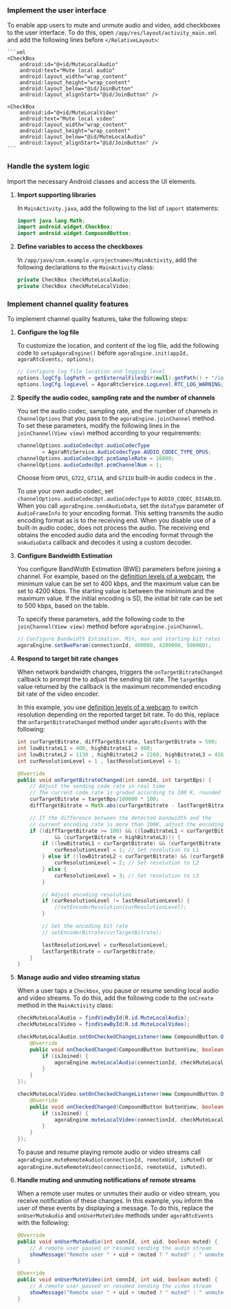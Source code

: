 <PlatformWrapper platform="android">

### Implement the user interface

To enable app users to mute and unmute audio and video, add checkboxes to the user interface. To do this, open `/app/res/layout/activity_main.xml` and add the following lines before `</RelativeLayout>`:

    ```xml
    <CheckBox
        android:id="@+id/MuteLocalAudio"
        android:text="Mute local audio"
        android:layout_width="wrap_content"
        android:layout_height="wrap_content"
        android:layout_below="@id/JoinButton"
        android:layout_alignStart="@id/JoinButton" />

    <CheckBox
        android:id="@+id/MuteLocalVideo"
        android:text="Mute local video"
        android:layout_width="wrap_content"
        android:layout_height="wrap_content"
        android:layout_below="@id/MuteLocalAudio"
        android:layout_alignStart="@id/JoinButton" />
    ```

### Handle the system logic

Import the necessary Android classes and access the UI elements.

1. **Import supporting libraries**

    In `MainActivity.java`, add the following to the list of `import` statements:

    ```java
    import java.lang.Math;
    import android.widget.CheckBox;
    import android.widget.CompoundButton;
    ```

1. **Define variables to access the checkboxes**

    In `/app/java/com.example.<projectname>/MainActivity`, add the following declarations to the `MainActivity` class:

    ```java
    private CheckBox checkMuteLocalAudio;
    private CheckBox checkMuteLocalVideo;
    ```

### Implement channel quality features

To implement channel quality features, take the following steps:

1. **Configure the <Vpd k="SDK" /> log file**

    To customize the location, and content of the log file, add the following code to `setupAgoraEngine()` before `agoraEngine.init(appId, agoraRtcEvents, options);`

    ```java
    // Configure log file location and logging level
    options.logCfg.logPath = getExternalFilesDir(null).getPath() + "/iotlog";
    options.logCfg.logLevel = AgoraRtcService.LogLevel.RTC_LOG_WARNING;
    ```

1. **Specify the audio codec, sampling rate and the number of channels**

    You set the audio codec, sampling rate, and the number of channels in `ChannelOptions` that you pass to the `agoraEngine.joinChannel` method. To set these parameters, modify the following lines in the `joinChannel(View view)` method according to your requirements:

    ```java
    channelOptions.audioCodecOpt.audioCodecType
            = AgoraRtcService.AudioCodecType.AUDIO_CODEC_TYPE_OPUS;
    channelOptions.audioCodecOpt.pcmSampleRate = 16000;
    channelOptions.audioCodecOpt.pcmChannelNum = 1;
    ```
  
    Choose from `OPUS`, `G722`, `G711A`, and `G711U` built-in audio codecs in the <Vpd k="SDK" />. 
    
    To use your own audio codec, set `channelOptions.audioCodecOpt.audioCodecType` to `AUDIO_CODEC_DISABLED`. When you call `agoraEngine.sendAudioData`, set the `dataType` parameter of `AudioFrameInfo` to your encoding format. This setting transmits the audio encoding format as is to the receiving end. When you disable use of a built-in audio codec, <Vpd k="SDK" /> does not process the audio. The receiving end obtains the encoded audio data and the encoding format through the `onAudioData` callback and decodes it using a custom decoder.
    
1. **Configure Bandwidth Estimation**  

    You configure BandWidth Estimation (BWE) parameters before joining a channel. For example, based on the [definition levels of a webcam](#definition-levels-of-a-webcam), the minimum value can be set to 400 kbps, and the maximum value can be set to 4200 kbps. The starting value is between the minimum and the maximum value. If the initial encoding is SD, the initial bit rate can be set to 500 kbps, based on the table.

    To specify these parameters, add the following code to the `joinChannel(View view)` method before `agoraEngine.joinChannel`.
    
    ```java
    // Configure Bandwidth Estimation. Min, max and starting bit rates in bps
    agoraEngine.setBweParam(connectionId, 400000, 4200000, 500000);
    ```

1. **Respond to target bit rate changes**

    When network bandwidth changes, <Vpd k="SDK"/> triggers the `onTargetBitrateChanged` callback to prompt the <Vpl k="CLIENT"/> to adjust the sending bit rate. The `targetBps` value returned by the callback is the maximum recommended encoding bit rate of the video encoder.

    In this example, you use [definition levels of a webcam](#definition-levels-of-a-webcam) to switch resolution depending on the reported target bit rate. To do this, replace the `onTargetBitrateChanged` method under `agoraRtcEvents` with the following:

    ```java
    int curTargetBitrate, diffTargetBitrate, lastTargetBitrate = 500;
    int lowBitrateL1 = 400, highBitrateL1 = 800;
    int lowBitrateL2 = 1130 , highBitrateL2 = 2260, highBitrateL3 = 4160;
    int curResolutionLevel = 1 , lastResolutionLevel = 1;

    @Override
    public void onTargetBitrateChanged(int connId, int targetBps) {
        // Adjust the sending code rate in real time
        // The current code rate is graded according to 100 K, rounded down
        curTargetBitrate = targetBps/100000 * 100;
        diffTargetBitrate = Math.abs(curTargetBitrate - lastTargetBitrate);

        // If the difference between the detected bandwidth and the
        // current encoding rate is more than 100K, adjust the encoding parameters
        if ((diffTargetBitrate >= 100) && ((lowBitrateL1 < curTargetBitrate)
                && (curTargetBitrate < highBitrateL3))) {
            if ((lowBitrateL1 < curTargetBitrate) && (curTargetBitrate < highBitrateL1)) {
                curResolutionLevel = 1; // Set resolution to L1
            } else if ((lowBitrateL2 < curTargetBitrate) && (curTargetBitrate < highBitrateL2)) {
                curResolutionLevel = 2; // Set resolution to L2
            } else {
                curResolutionLevel = 3; // Set resolution to L3
            }

            // Adjust encoding resolution
            if (curResolutionLevel != lastResolutionLevel) {
                //setEncoderResolution(curResolutionLevel);
            }

            // Set the encoding bit rate
            // setEncoderBitrate(curTargetBitrate);

            lastResolutionLevel = curResolutionLevel;
            lastTargetBitrate = curTargetBitrate;
        }
    }
    ```

1. **Manage audio and video streaming status**

    When a user taps a `Checkbox`, you pause or resume sending local audio and video streams. To do this, add the following code to the `onCreate` method in the `MainActivity` class:
    
    ```java
    checkMuteLocalAudio = findViewById(R.id.MuteLocalAudio);
    checkMuteLocalVideo = findViewById(R.id.MuteLocalVideo);

    checkMuteLocalAudio.setOnCheckedChangeListener(new CompoundButton.OnCheckedChangeListener() {
        @Override
        public void onCheckedChanged(CompoundButton buttonView, boolean isChecked) {
            if (isJoined) {
                agoraEngine.muteLocalAudio(connectionId, checkMuteLocalAudio.isChecked());
            }
        }
    });

    checkMuteLocalVideo.setOnCheckedChangeListener(new CompoundButton.OnCheckedChangeListener() {
        @Override
        public void onCheckedChanged(CompoundButton buttonView, boolean isChecked) {
            if (isJoined) {
                agoraEngine.muteLocalVideo(connectionId, checkMuteLocalVideo.isChecked());
            }
        }
    });
    ```
    To pause and resume playing remote audio or video streams call `agoraEngine.muteRemoteAudio(connectionId, remoteUid, isMuted)` or `agoraEngine.muteRemoteVideo(connectionId, remoteUid, isMuted)`.

1. **Handle muting and unmuting notifications of remote streams**

    When a remote user mutes or unmutes their audio or video stream, you receive notification of these changes. In this example, you inform the user of these events by displaying a message. To do this, replace the `onUserMuteAudio` and `onUserMuteVideo` methods under `agoraRtcEvents` with the following:

    ```java
    @Override
    public void onUserMuteAudio(int connId, int uid, boolean muted) {
        // A remote user paused or resumed sending the audio stream
        showMessage("Remote user " + uid + (muted ? " muted" : " unmuted") + " audio");
    }

    @Override
    public void onUserMuteVideo(int connId, int uid, boolean muted) {
        // A remote user paused or resumed sending the video stream
        showMessage("Remote user " + uid + (muted ? " muted" : " unmuted") + " video");
    }
    ```

</PlatformWrapper>